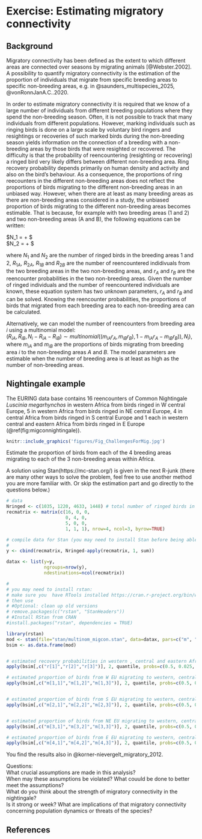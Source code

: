 # Exercise: Estimating migratory connectivity {#migcon}

## Background

Migratory connectivity has been defined as the extent to which different areas are connected over seasons by migrating animals [@Webster.2002]. A possibility to quantify migratory connectivity is the estimation of the proportion of individuals that migrate from specific breeding areas to specific non-breeding areas, e.g. in @saunders_multispecies_2025, @vonRonnJanA.C..2020.

In order to estimate migratory connectivity it is required that we know of a large number of individuals from different breeding populations where they spend the non-breeding season. Often, it is not possible to track that many individuals from different populations. However, marking individuals such as ringing birds is done on a large scale by voluntary bird ringers and resightings or recoveries of such marked birds during the non-breeding season yields information on the connection of a breeding with a non-breeding areas by those birds that were resighted or recovered. The difficulty is that the probability of reencountering (resighting or recovering) a ringed bird very likely differs between different non-breeding area. Ring recovery probability depends primarily on human density and activity and also on the bird's behaviour. As a consequence, the proportions of ring reecounters in the different non-breeding areas does not reflect the proportions of birds migrating to the different non-breeding areas in an unbiased way. However, when there are at least as many breeding areas as there are non-breeding areas considered in a study, the unbiased proportion of birds migrating to the different non-breeding areas becomes estimable. That is because, for example with two breeding areas (1 and 2) and two non-breeding areas (A and B), the following equations can be written:  

$N_1 = \frac{R_{1A}}{r_A} + \frac{R_{1B}}{r_B} $  
$N_2 = \frac{R_{2A}}{r_A} + \frac{R_{2B}}{r_B} $  

where $N_1$ and $N_2$ are the number of ringed birds in the breeding areas 1 and 2, $R_{1A}$, $R_{2A}$, $R_{1B}$ and $R_{2B}$ are the number of reencountered indidivuals from the two breeding areas in the two non-breeding areas, and $r_A$ and $r_B$ are the reencounter probabilities in the two non-breeding areas. Given the number of ringed individuals and the number of reencountered individuals are known, these equation system has two unknown parameters, $r_A$ and $r_B$ and can be solved. Knowing the reencounter probabilities, the proportions of birds that migrated from each breeding area to each non-breeding area can be calculated.

Alternatively, we can model the number of reencounters from breeding area $i$ using a multinomial model:  
$(R_{iA}, R_{iB}, N_i -R_{iA} -R_{iB}) \sim multinomial((m_{iA}r_A, m_{iB}r_B),  1-m_{iA}r_A-m_{iB}r_B)), N_i)$, where $m_{iA}$ and $m_{iB}$  are the proportions of birds migrating from breeding area $i$ to the non-breeding areas $A$ and $B$. The model parameters are estimable when the number of breeding area is at least as high as the number of non-breeding areas. 


## Nightingale example

The EURING data base contains 16 reencounters of Common Nightingale *Luscinia megarhynchos* in western Africa from birds ringed in W central Europe, 5 in western Africa from birds ringed in NE central Europe, 4 in central Africa from birds ringed in S central Europe and 1 each in western central and eastern Africa from birds ringed in E Europe (\@ref(fig:migconnightingale)).


```r

knitr::include_graphics('figures/Fig_ChallengesForMig.jpg')

```


Estimate the proportion of birds from each of the 4 breeding areas migrating to each of the 3 non-breeding areas within Africa.  

A solution using Stan(https://mc-stan.org/) is given in the next R-junk (there are many other ways to solve the problem, feel free to use another method you are more familiar with. Or skip the estimation part and go directly to the questions below.) 

```r
# data
Nringed <- c(1035, 1220, 4633, 1448) # total number of ringed birds in W central Europe, S central Europe, NE central Europe and E Europe
recmatrix <- matrix(c(16, 0, 0,  
                      0, 4, 0,
                      5, 0, 0,
                      1, 1, 1), nrow=4, ncol=3, byrow=TRUE)

# compile data for Stan (you may need to install Stan before being able to run the next code)
# 
y <- cbind(recmatrix, Nringed-apply(recmatrix, 1, sum))

datax <- list(y=y,
              ngroups=nrow(y),
              ndestinations=ncol(recmatrix))

# 
# you may need to install rstan:
# make sure you  have RTools installed https://cran.r-project.org/bin/windows/Rtools/
# then use 
# #Optional: clean up old versions
# remove.packages(c("rstan", "StanHeaders"))
# #Install RStan from CRAN
#install.packages("rstan", dependencies = TRUE)

library(rstan)  
mod <- stan(file="stan/multinom_migcon.stan", data=datax, pars=c("m", "r"))
bsim <- as.data.frame(mod)


# estimated recovery probabilities in western , central and eastern Africa
apply(bsim[,c("r[1]","r[2]","r[3]")], 2, quantile, probs=c(0.5, 0.025, 0.975))

# estimated proportion of birds from W EU migrating to western, central and eastern Africa 
apply(bsim[,c("m[1,1]","m[1,2]","m[1,3]")], 2, quantile, probs=c(0.5, 0.025, 0.975))


# estimated proportion of birds from S EU migrating to western, central and eastern Africa 
apply(bsim[,c("m[2,1]","m[2,2]","m[2,3]")], 2, quantile, probs=c(0.5, 0.025, 0.975))


# estimated proportion of birds from NE EU migrating to western, central and eastern Africa 
apply(bsim[,c("m[3,1]","m[3,2]","m[3,3]")], 2, quantile, probs=c(0.5, 0.025, 0.975))

# estimated proportion of birds from E EU migrating to western, central and eastern Africa 
apply(bsim[,c("m[4,1]","m[4,2]","m[4,3]")], 2, quantile, probs=c(0.5, 0.025, 0.975))

```


You find the results also in @korner-nievergelt_migratory_2012.   

Questions:  
What crucial assumptions are made in this analysis?  
When may these assumptions be violated? What couuld be done to better meet the assumptions?  
What do you think about the strength of migratory connectivity in the nightingale?   
Is it strong or week? What are implications of that migratory connectivity concerning population dynamics or threats of the species?




## References